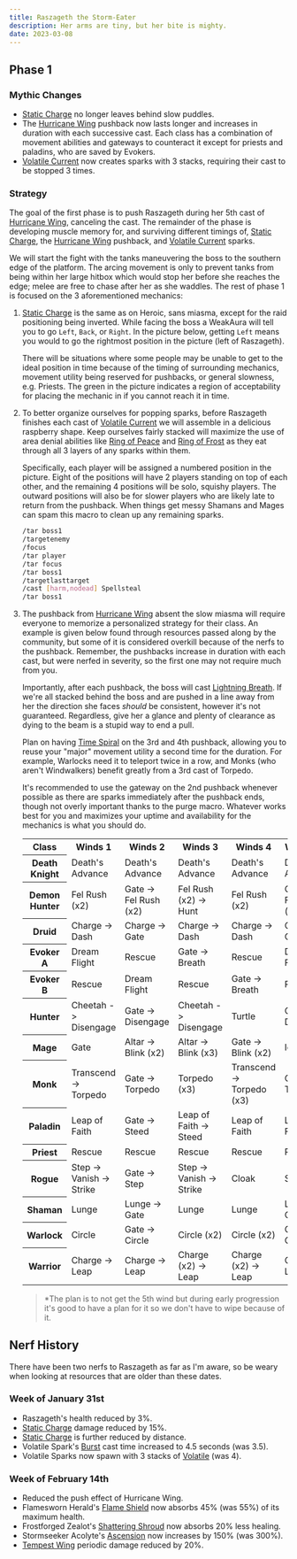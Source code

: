 ```yaml
---
title: Raszageth the Storm-Eater
description: Her arms are tiny, but her bite is mighty.
date: 2023-03-08
---
```


## Phase 1

### Mythic Changes

- [Static Charge](https://www.wowhead.com/spell=381615/static-charge) no longer leaves behind slow puddles.
- The [Hurricane Wing](https://www.wowhead.com/spell=377612/hurricane-wing) pushback now lasts longer and increases in duration with each successive cast. Each class has a combination of movement abilities and gateways to counteract it except for priests and paladins, who are saved by Evokers.
- [Volatile Current](https://www.wowhead.com/spell=388643/volatile-current) now creates sparks with 3 stacks, requiring their cast to be stopped 3 times.

### Strategy

The goal of the first phase is to push Raszageth during her 5th cast of [Hurricane Wing](https://www.wowhead.com/spell=377612/hurricane-wing), canceling the cast. The remainder of the phase is developing muscle memory for, and surviving different timings of, [Static Charge](https://www.wowhead.com/spell=381615/static-charge), the [Hurricane Wing](https://www.wowhead.com/spell=377612/hurricane-wing) pushback, and [Volatile Current](https://www.wowhead.com/spell=388643/volatile-current) sparks.

<ProseImage
  src="/images/strategies/vault/raidplans/raszageth-rp-1.png"
  height="784"
  width="1394"
  alt="Raszageth RaidPlan #1"
/>

We will start the fight with the tanks maneuvering the boss to the southern edge of the platform. The arcing movement is only to prevent tanks from being within her large hitbox which would stop her before she reaches the edge; melee are free to chase after her as she waddles. The rest of phase 1 is focused on the 3 aforementioned mechanics:

1.  [Static Charge](https://www.wowhead.com/spell=381615/static-charge) is the same as on Heroic, sans miasma, except for the raid positioning being inverted. While facing the boss a WeakAura will tell you to go `Left`, `Back`, or `Right`. In the picture below, getting `Left` means you would to go the rightmost position in the picture (left of Raszageth).

    <ProseImage
      src="/images/strategies/vault/raidplans/raszageth-rp-2.png"
      height="784"
      width="1394"
      alt="Raszageth RaidPlan #2"
    />

    There will be situations where some people may be unable to get to the ideal position in time because of the timing of surrounding mechanics, movement utility being reserved for pushbacks, or general slowness, e.g. Priests. The green in the picture indicates a region of acceptability for placing the mechanic in if you cannot reach it in time.

2.  To better organize ourselves for popping sparks, before Raszageth finishes each cast of [Volatile Current](https://www.wowhead.com/spell=388643/volatile-current) we will assemble in a delicious raspberry shape. Keep ourselves fairly stacked will maximize the use of area denial abilities like [Ring of Peace](https://www.wowhead.com/spell=116844/ring-of-peace) and [Ring of Frost](https://www.wowhead.com/spell=113724/ring-of-frost) as they eat through all 3 layers of any sparks within them.

    <div className="not-prose">

    <div className="float-left mr-6">

    <ProseImage
      src="/images/strategies/vault/raidplans/raszageth-rp-3.png"
      float="left"
      height="667"
      width="372"
      alt="Raszageth RaidPlan #3"
    />

    </div>

    Specifically, each player will be assigned a numbered position in the picture. Eight of the positions will have 2 players standing on top of each other, and the remaining 4 positions will be solo, squishy players. The outward positions will also be for slower players who are likely late to return from the pushback. When things get messy Shamans and Mages can spam this macro to clean up any remaining sparks.

    </div>

    ```bash
    /tar boss1
    /targetenemy
    /focus
    /tar player
    /tar focus
    /tar boss1
    /targetlasttarget
    /cast [harm,nodead] Spellsteal
    /tar boss1
    ```

3.  The pushback from [Hurricane Wing](https://www.wowhead.com/spell=377612/hurricane-wing) absent the slow miasma will require everyone to memorize a personalized strategy for their class. An example is given below found through resources passed along by the community, but some of it is considered overkill because of the nerfs to the pushback. Remember, the pushbacks increase in duration with each cast, but were nerfed in severity, so the first one may not require much from you.

    Importantly, after each pushback, the boss will cast [Lightning Breath](https://www.wowhead.com/spell=377594/lightning-breath). If we're all stacked behind the boss and are pushed in a line away from her the direction she faces _should_ be consistent, however it's not guaranteed. Regardless, give her a glance and plenty of clearance as dying to the beam is a stupid way to end a pull.

    <Alert type="info">

    Plan on having [Time Spiral](https://www.wowhead.com/spell=374968/time-spiral) on the 3rd and 4th pushback, allowing you to reuse your "major" movement utility a second time for the duration. For example, Warlocks need it to teleport twice in a row, and Monks (who aren't Windwalkers) benefit greatly from a 3rd cast of Torpedo.

    It's recommended to use the gateway on the 2nd pushback whenever possible as there are sparks immediately after the pushback ends, though not overly important thanks to the purge macro. Whatever works best for you and maximizes your uptime and availability for the mechanics is what you should do.

    </Alert>

    <table>

    <tr>
      <th className="text-left">Class</th>
      <th className="text-left">Winds 1</th>
      <th className="text-left">Winds 2</th>
      <th className="text-left">Winds 3</th>
      <th className="text-left">Winds 4</th>
      <th className="text-left">Winds 5*</th>
    </tr>

    <tr>

    <th>
      <span className="text-class-6">Death Knight</span>
    </th>

    <td>Death's Advance</td>
    <td>Death's Advance</td>
    <td>Death's Advance</td>
    <td>Death's Advance</td>
    <td>Death's Advance</td>

    </tr>

    <tr>

    <th>
      <span className="text-class-12">Demon Hunter</span>
    </th>

    <td>Fel Rush (x2)</td>
    <td>Gate -> Fel Rush (x2)</td>
    <td>Fel Rush (x2) -> Hunt</td>
    <td>Fel Rush (x2)</td>
    <td>Gate -> Fel Rush (x2)</td>

    </tr>

    <tr>

    <th>
      <span className="text-class-11">Druid</span>
    </th>

    <td>Charge -> Dash</td>
    <td>Charge -> Gate</td>
    <td>Charge -> Dash</td>
    <td>Charge -> Dash</td>
    <td>Charge -> Gate</td>

    </tr>

    <tr>

    <th>
      <span className="text-class-13">Evoker A</span>
    </th>

    <td>Dream Flight</td>
    <td>Rescue</td>
    <td>Gate -> Breath</td>
    <td>Rescue</td>
    <td>Dream Flight</td>

    </tr>

    <tr>

    <th>
      <span className="text-class-13">Evoker B</span>
    </th>

    <td>Rescue</td>
    <td>Dream Flight</td>
    <td>Rescue</td>
    <td>Gate -> Breath</td>
    <td>Rescue</td>

    </tr>

    <tr>

    <th>
      <span className="text-class-3">Hunter</span>
    </th>

    <td>Cheetah -> Disengage</td>
    <td>Gate -> Disengage</td>
    <td>Cheetah -> Disengage</td>
    <td>Turtle</td>
    <td>Gate -> Disengate</td>

    </tr>

    <tr>

    <th>
      <span className="text-class-8">Mage</span>
    </th>

    <td>Gate</td>
    <td>Altar -> Blink (x2)</td>
    <td>Altar -> Blink (x3)</td>
    <td>Gate -> Blink (x2)</td>
    <td>Ice Block</td>

    </tr>

    <tr>

    <th>
      <span className="text-class-10">Monk</span>
    </th>

    <td>Transcend -> Torpedo</td>
    <td>Gate -> Torpedo</td>
    <td>Torpedo (x3)</td>
    <td>Transcend -> Torpedo (x3)</td>
    <td>Gate -> Torpedo</td>

    </tr>

    <tr>

    <th>
      <span className="text-class-2">Paladin</span>
    </th>

    <td>Leap of Faith</td>
    <td>Gate -> Steed</td>
    <td>Leap of Faith -> Steed</td>
    <td>Leap of Faith</td>
    <td>Leap of Faith</td>

    </tr>

    <tr>

    <th>
      <span className="text-class-5">Priest</span>
    </th>

    <td>Rescue</td>
    <td>Rescue</td>
    <td>Rescue</td>
    <td>Rescue</td>
    <td>Rescue</td>

    </tr>

    <tr>

    <th>
      <span className="text-class-4">Rogue</span>
    </th>

    <td>Step -> Vanish -> Strike</td>
    <td>Gate -> Step</td>
    <td>Step -> Vanish -> Strike</td>
    <td>Cloak</td>
    <td>Step (x2)</td>

    </tr>

    <tr>

    <th>
      <span className="text-class-7">Shaman</span>
    </th>

    <td>Lunge</td>
    <td>Lunge -> Gate</td>
    <td>Lunge</td>
    <td>Lunge</td>
    <td>Lunge -> Gate</td>

    </tr>

    <tr>

    <th>
      <span className="text-class-9">Warlock</span>
    </th>

    <td>Circle</td>
    <td>Gate -> Circle</td>
    <td>Circle (x2)</td>
    <td>Circle (x2)</td>
    <td>Gate -> Circle</td>

    </tr>

    <tr>

    <th>
      <span className="text-class-1">Warrior</span>
    </th>

    <td>Charge -> Leap</td>
    <td>Charge -> Leap</td>
    <td>Charge (x2) -> Leap</td>
    <td>Charge (x2) -> Leap</td>
    <td>Charge -> Leap</td>

    </tr>

    </table>

    > \*The plan is to not get the 5th wind but during early progression it's good to have a plan for it so we don't have to wipe because of it.

## Nerf History

There have been two nerfs to Raszageth as far as I'm aware, so be weary when looking at resources that are older than these dates.

### Week of January 31st

- Raszageth's health reduced by 3%.
- [Static Charge](https://www.wowhead.com/spell=381615/static-charge) damage reduced by 15%.
- [Static Charge](https://www.wowhead.com/spell=381615/static-charge) is further reduced by distance.
- Volatile Spark's [Burst](https://www.wowhead.com/spell=388635/burst) cast time increased to 4.5 seconds (was 3.5).
- Volatile Sparks now spawn with 3 stacks of [Volatile](https://www.wowhead.com/spell=388631/volatile) (was 4).

### Week of February 14th

- Reduced the push effect of Hurricane Wing.
- Flamesworn Herald's [Flame Shield](https://www.wowhead.com/spell=397387/flame-shield) now absorbs 45% (was 55%) of its maximum health.
- Frostforged Zealot's [Shattering Shroud](https://www.wowhead.com/spell=397382/shattering-shroud) now absorbs 20% less healing.
- Stormseeker Acolyte's [Ascension](https://www.wowhead.com/spell=385541/ascension) now increases by 150% (was 300%).
- [Tempest Wing](https://www.wowhead.com/spell=385574/tempest-wing) periodic damage reduced by 20%.
